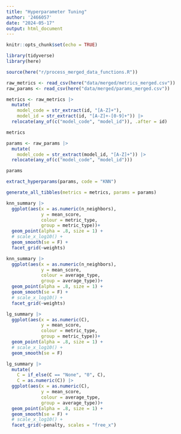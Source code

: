 ```yaml
---
title: "Hyperparameter Tuning"
author: '2466057'
date: "2024-05-17"
output: html_document
---
```


```r
knitr::opts_chunk$set(echo = TRUE)
```

```r

library(tidyverse)
library(here)

source(here("r/process_merged_data_functions.R"))

```

```r

raw_metrics <- read_csv(here("data/merged/metrics_merged.csv"))
raw_params <- read_csv(here("data/merged/params_merged.csv"))

```

```r

metrics <- raw_metrics |> 
  mutate(
    model_code = str_extract(id, "[A-Z]+"), 
    model_id = str_extract(id, "[A-Z]+-[0-9]+")) |> 
  relocate(any_of(c("model_code", "model_id")), .after = id)

metrics

```

```r

params <- raw_params |> 
  mutate(
    model_code = str_extract(model_id, "[A-Z]+")) |> 
  relocate(any_of(c("model_code", "model_id")))

params

```



```r
extract_hyperparams(params, code = "KNN")
```

```r

generate_all_tibbles(metrics = metrics, params = params)

``` 
 
 
```r

knn_summary |> 
  ggplot(aes(x = as.numeric(n_neighbors), 
             y = mean_score, 
             colour = metric_type, 
             group = metric_type))+
  geom_point(alpha = .8, size = 1) +
  # scale_x_log10() +
  geom_smooth(se = F) +
  facet_grid(~weights)

knn_summary |> 
  ggplot(aes(x = as.numeric(n_neighbors), 
             y = mean_score, 
             colour = average_type, 
             group = average_type))+
  geom_point(alpha = .8, size = 1) +
  geom_smooth(se = F) +
  # scale_x_log10() +
  facet_grid(~weights)

```

```r

lg_summary |> 
  ggplot(aes(x = as.numeric(C), 
             y = mean_score, 
             colour = metric_type, 
             group = metric_type))+
  geom_point(alpha = .8, size = 1) +
  # scale_x_log10() +
  geom_smooth(se = F)

lg_summary |> 
  mutate(
    C = if_else(C == "None", "0", C),
    C = as.numeric(C)) |> 
  ggplot(aes(x = as.numeric(C), 
             y = mean_score, 
             colour = average_type, 
             group = average_type))+
  geom_point(alpha = .8, size = 1) +
  geom_smooth(se = F) +
  # scale_x_log10() +
  facet_grid(~penalty, scales = "free_x")

```
